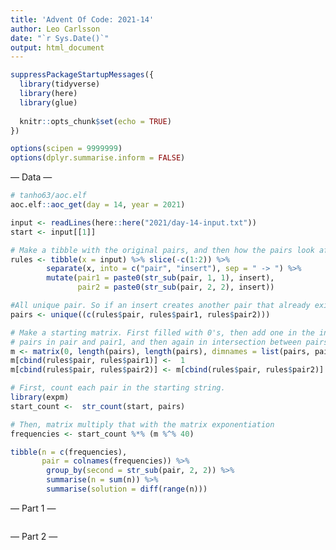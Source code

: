 ```yaml
---
title: 'Advent Of Code: 2021-14'
author: Leo Carlsson
date: "`r Sys.Date()`"
output: html_document
---
```


```r
suppressPackageStartupMessages({
  library(tidyverse)
  library(here)
  library(glue)
  
  knitr::opts_chunk$set(echo = TRUE)
})

options(scipen = 9999999)
options(dplyr.summarise.inform = FALSE)
```

--- Data ---

```r
# tanho63/aoc.elf
aoc.elf::aoc_get(day = 14, year = 2021)
```

```r
input <- readLines(here::here("2021/day-14-input.txt"))
start <- input[[1]]

# Make a tibble with the original pairs, and then how the pairs look after replacement. Ie, BN inserts C, and thus becomes BC and NC.
rules <- tibble(x = input) %>% slice(-c(1:2)) %>%
        separate(x, into = c("pair", "insert"), sep = " -> ") %>% 
        mutate(pair1 = paste0(str_sub(pair, 1, 1), insert),
               pair2 = paste0(str_sub(pair, 2, 2), insert))

#All unique pair. So if an insert creates another pair that already exists, it only count once.
pairs <- unique((c(rules$pair, rules$pair1, rules$pair2)))

# Make a starting matrix. First filled with 0's, then add one in the intersecton between 
# pairs in pair and pair1, and then again in intersection between pairs and pair2. 
m <- matrix(0, length(pairs), length(pairs), dimnames = list(pairs, pairs))
m[cbind(rules$pair, rules$pair1)] <-  1
m[cbind(rules$pair, rules$pair2)] <- m[cbind(rules$pair, rules$pair2)] + 1 

# First, count each pair in the starting string. 
library(expm)
start_count <-  str_count(start, pairs)

# Then, matrix multiply that with the matrix exponentiation
frequencies <- start_count %*% (m %^% 40)

tibble(n = c(frequencies),
       pair = colnames(frequencies)) %>% 
        group_by(second = str_sub(pair, 2, 2)) %>% 
        summarise(n = sum(n)) %>% 
        summarise(solution = diff(range(n)))
```

--- Part 1 ---

```r

```

--- Part 2 ---

```r

```

